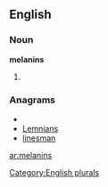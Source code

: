 
==English==

===Noun===
'''melanins'''

# {{plural of|[[melanin]]}}

===Anagrams===
* {{alphagram|aeilmnns}}
* [[Lemnians#English|Lemnians]]
* [[linesman#English|linesman]]

[[Category:English plurals]]

[[ar:melanins]]